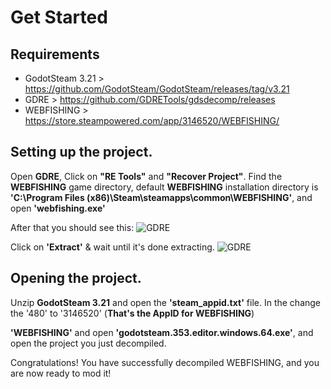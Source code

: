 
# Get Started
## Requirements
- GodotSteam 3.21 > https://github.com/GodotSteam/GodotSteam/releases/tag/v3.21
- GDRE > https://github.com/GDRETools/gdsdecomp/releases
- WEBFISHING > https://store.steampowered.com/app/3146520/WEBFISHING/

## Setting up the project.

Open **GDRE**, Click on **"RE Tools"** and **"Recover Project"**.
Find the **WEBFISHING** game directory, default **WEBFISHING** installation directory is **'C:\Program Files (x86)\Steam\steamapps\common\WEBFISHING'**, and open **'webfishing.exe'**

After that you should see this:
<Image src="/images/GDRE_01.png" alt="GDRE" width={400} height={415} />

Click on **'Extract'** & wait until it's done extracting.
<Image src="/images/GDRE_02.png" alt="GDRE" width={500} height={347} />

## Opening the project.

Unzip **GodotSteam 3.21** and open the **'steam_appid.txt'** file.
In the change the '480' to '3146520' (**That's the AppID for WEBFISHING**)

**'WEBFISHING'** and open **'godotsteam.353.editor.windows.64.exe'**, and open the project you just decompiled.

<Callout emoji="⭐">Congratulations! You have successfully decompiled WEBFISHING, and you are now ready to mod it!</Callout>
